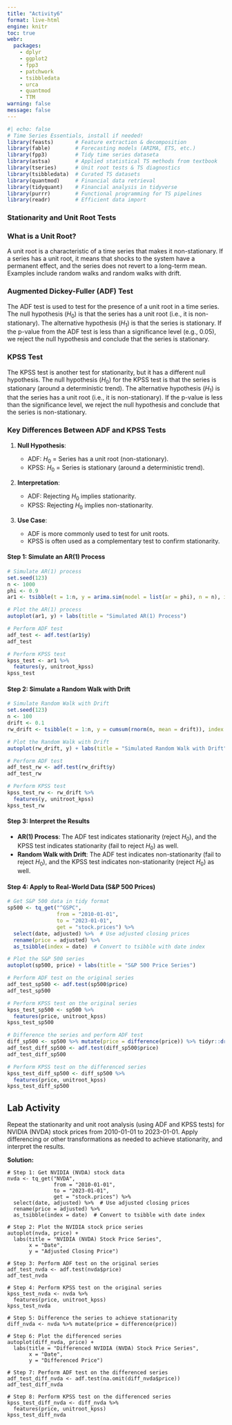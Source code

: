 ```yaml
---
title: "Activity6"
format: live-html
engine: knitr
toc: true
webr:
  packages:
    - dplyr
    - ggplot2
    - fpp3
    - patchwork
    - tsibbledata
    - urca
    - quantmod
    - TTM
warning: false
message: false
---
```


```r
#| echo: false
# Time Series Essentials, install if needed!
library(feasts)       # Feature extraction & decomposition
library(fable)        # Forecasting models (ARIMA, ETS, etc.)
library(fpp3)         # Tidy time series dataseta
library(astsa)        # Applied statistical TS methods from textbook
library(tseries)      # Unit root tests & TS diagnostics
library(tsibbledata)  # Curated TS datasets
library(quantmod)     # Financial data retrieval
library(tidyquant)    # Financial analysis in tidyverse
library(purrr)        # Functional programming for TS pipelines
library(readr)        # Efficient data import
```

### Stationarity and Unit Root Tests 

### **What is a Unit Root?**

A unit root is a characteristic of a time series that makes it non-stationary. If a series has a unit root, it means that shocks to the system have a permanent effect, and the series does not revert to a long-term mean. Examples include random walks and random walks with drift.


### **Augmented Dickey-Fuller (ADF) Test**

The ADF test is used to test for the presence of a unit root in a time series. The null hypothesis ($H_0$) is that the series has a unit root (i.e., it is non-stationary). The alternative hypothesis ($H_1$) is that the series is stationary. If the p-value from the ADF test is less than a significance level (e.g., 0.05), we reject the null hypothesis and conclude that the series is stationary.


### **KPSS Test**

The KPSS test is another test for stationarity, but it has a different null hypothesis. The null hypothesis ($H_0$) for the KPSS test is that the series is stationary (around a deterministic trend). The alternative hypothesis ($H_1$) is that the series has a unit root (i.e., it is non-stationary). If the p-value is less than the significance level, we reject the null hypothesis and conclude that the series is non-stationary.



### **Key Differences Between ADF and KPSS Tests**

1. **Null Hypothesis**:

   - ADF: $H_0$ = Series has a unit root (non-stationary).
   - KPSS: $H_0$ = Series is stationary (around a deterministic trend).

2. **Interpretation**:

   - ADF: Rejecting $H_0$ implies stationarity.
   - KPSS: Rejecting $H_0$ implies non-stationarity.

3. **Use Case**:

   - ADF is more commonly used to test for unit roots.
   - KPSS is often used as a complementary test to confirm stationarity.



#### Step 1: Simulate an AR(1) Process

```r
# Simulate AR(1) process
set.seed(123)
n <- 1000
phi <- 0.9
ar1 <- tsibble(t = 1:n, y = arima.sim(model = list(ar = phi), n = n), index = t)

# Plot the AR(1) process
autoplot(ar1, y) + labs(title = "Simulated AR(1) Process")

# Perform ADF test
adf_test <- adf.test(ar1$y)
adf_test

# Perform KPSS test
kpss_test <- ar1 %>%
  features(y, unitroot_kpss)
kpss_test
```

#### Step 2: Simulate a Random Walk with Drift

```r
# Simulate Random Walk with Drift
set.seed(123)
n <- 100
drift <- 0.1
rw_drift <- tsibble(t = 1:n, y = cumsum(rnorm(n, mean = drift)), index = t)

# Plot the Random Walk with Drift
autoplot(rw_drift, y) + labs(title = "Simulated Random Walk with Drift")

# Perform ADF test
adf_test_rw <- adf.test(rw_drift$y)
adf_test_rw

# Perform KPSS test
kpss_test_rw <- rw_drift %>%
  features(y, unitroot_kpss)
kpss_test_rw
```

#### Step 3: Interpret the Results

- **AR(1) Process**: The ADF test indicates stationarity (reject $H_0$), and the KPSS test indicates stationarity (fail to reject $H_0$) as well.
- **Random Walk with Drift**: The ADF test indicates non-stationarity (fail to reject $H_0$), and the KPSS test indicates non-stationarity (reject $H_0$) as well.



#### Step 4: Apply to Real-World Data (S&P 500 Prices)

```r
# Get S&P 500 data in tidy format
sp500 <- tq_get("^GSPC", 
                from = "2010-01-01", 
                to = "2023-01-01",
                get = "stock.prices") %>%
  select(date, adjusted) %>%  # Use adjusted closing prices
  rename(price = adjusted) %>% 
  as_tsibble(index = date)  # Convert to tsibble with date index

# Plot the S&P 500 series
autoplot(sp500, price) + labs(title = "S&P 500 Price Series")

# Perform ADF test on the original series
adf_test_sp500 <- adf.test(sp500$price)
adf_test_sp500

# Perform KPSS test on the original series
kpss_test_sp500 <- sp500 %>%
  features(price, unitroot_kpss)
kpss_test_sp500

# Difference the series and perform ADF test
diff_sp500 <- sp500 %>% mutate(price = difference(price)) %>% tidyr::drop_na()
adf_test_diff_sp500 <- adf.test(diff_sp500$price)
adf_test_diff_sp500

# Perform KPSS test on the differenced series
kpss_test_diff_sp500 <- diff_sp500 %>%
  features(price, unitroot_kpss)
kpss_test_diff_sp500
```


## Lab Activity

Repeat the stationarity and unit root analysis (using ADF and KPSS tests) for NVIDIA (NVDA) stock prices from 2010-01-01 to 2023-01-01. Apply differencing or other transformations as needed to achieve stationarity, and interpret the results. 

**Solution:**

```webr
# Step 1: Get NVIDIA (NVDA) stock data
nvda <- tq_get("NVDA", 
               from = "2010-01-01", 
               to = "2023-01-01",
               get = "stock.prices") %>%
  select(date, adjusted) %>%  # Use adjusted closing prices
  rename(price = adjusted) %>% 
  as_tsibble(index = date)  # Convert to tsibble with date index

# Step 2: Plot the NVIDIA stock price series
autoplot(nvda, price) + 
  labs(title = "NVIDIA (NVDA) Stock Price Series", 
       x = "Date", 
       y = "Adjusted Closing Price")

# Step 3: Perform ADF test on the original series
adf_test_nvda <- adf.test(nvda$price)
adf_test_nvda

# Step 4: Perform KPSS test on the original series
kpss_test_nvda <- nvda %>%
  features(price, unitroot_kpss)
kpss_test_nvda

# Step 5: Difference the series to achieve stationarity
diff_nvda <- nvda %>% mutate(price = difference(price))

# Step 6: Plot the differenced series
autoplot(diff_nvda, price) + 
  labs(title = "Differenced NVIDIA (NVDA) Stock Price Series", 
       x = "Date", 
       y = "Differenced Price")

# Step 7: Perform ADF test on the differenced series
adf_test_diff_nvda <- adf.test(na.omit(diff_nvda$price))
adf_test_diff_nvda

# Step 8: Perform KPSS test on the differenced series
kpss_test_diff_nvda <- diff_nvda %>%
  features(price, unitroot_kpss)
kpss_test_diff_nvda
```



